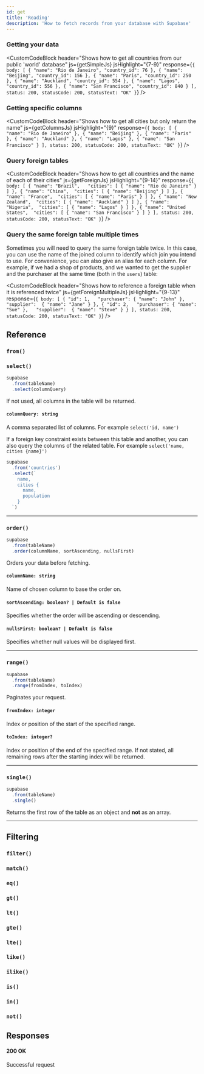 ```yaml
---
id: get
title: 'Reading'
description: 'How to fetch records from your database with Supabase'
---
```




<DummyData />

### Getting your data

<CustomCodeBlock
  header="Shows how to get all countries from our public 'world' database"
  js={getSimpleJs}
  jsHighlight="{7-9}"
  response={`{
  body: [
    { "name": "Rio de Janeiro", "country_id": 76 },
    { "name": "Beijing", "country_id": 156 },
    { "name": "Paris", "country_id": 250 },
    { "name": "Auckland", "country_id": 554 },
    { "name": "Lagos", "country_id": 556 },
    { "name": "San Francisco", "country_id": 840 }
  ],
  status: 200,
  statusCode: 200,
  statusText: "OK"
}`}
/>



### Getting specific columns

<CustomCodeBlock
  header="Shows how to get all cities but only return the name"
  js={getColumnsJs}
  jsHighlight="{9}"
  response={`{
  body: [
    { "name": "Rio de Janeiro" },
    { "name": "Beijing" },
    { "name": "Paris" },
    { "name": "Auckland" },
    { "name": "Lagos" },
    { "name": "San Francisco" }
  ],
  status: 200,
  statusCode: 200,
  statusText: "OK"
}`}
/>


### Query foreign tables

<CustomCodeBlock
  header="Shows how to get all countries and the name of each of their cities"
  js={getForeignJs}
  jsHighlight="{9-14}"
  response={`{
  body: [
    {
      "name": "Brazil",  
      "cities": [
        { "name": "Rio de Janeiro" }
      ]
    },
    {
      "name": "China", 
      "cities": [
        { "name": "Beijing" }
      ]
    },
    {
      "name": "France", 
      "cities": [
        { "name": "Paris" }
      ]
    },
    {
      "name": "New Zealand", 
      "cities": [
        { "name": "Auckland" }
      ]
    },
    {
      "name": "Nigeria", 
      "cities": [
        { "name": "Lagos" }
      ]
    },
    {
      "name": "United States", 
      "cities": [
        { "name": "San Francisco" }
      ]
    }
  ],
  status: 200,
  statusCode: 200,
  statusText: "OK"
}`}
/>

### Query the same foreign table multiple times

Sometimes you will need to query the same foreign table twice. In this case, you can use the name of the joined column to identify which join you intend to use. 
For convenience, you can also give an alias for each column. For example, if we had a shop of products, and we wanted to get 
the supplier and the purchaser at the same time (both in the `users`) table:


<CustomCodeBlock
  header="Shows how to reference a foreign table when it is referenced twice"
  js={getForeignMultipleJs}
  jsHighlight="{9-13}"
  response={`{
  body: [
    {
      "id": 1,  
      "purchaser": { "name": "John" },  
      "supplier":  { "name": "Jane" }
    },
    {
      "id": 2,  
      "purchaser": { "name": "Sue" },  
      "supplier":  { "name": "Steve" }
    }
  ],
  status: 200,
  statusCode: 200,
  statusText: "OK"
}`}
/>



## Reference

### `from()`
<FromFunction verb='get' />

### `select()`

<!-- prettier-ignore -->
```js {3}
supabase
  .from(tableName)
  .select(columnQuery)
```

If not used, all columns in the table will be returned.

#### `columnQuery: string`
A comma separated list of columns. For example `select('id, name')`

If a foreign key constraint exists between this table 
and another, you can also query the columns of the related table. For example `select('name, cities {name}')`

<Collapsable title="Show detailed example">

<!-- prettier-ignore -->
```js
supabase
  .from('countries')
  .select(`
    name,
    cities {
      name,
      population
    }
  `)
```

</Collapsable>

----

### `order()`

<!-- prettier-ignore -->
```js {3}
supabase
  .from(tableName)
  .order(columnName, sortAscending, nullsFirst)
```

Orders your data before fetching.

#### `columnName: string`
Name of chosen column to base the order on.

#### `sortAscending: boolean? | Default is false`
Specifies whether the order will be ascending or descending.

#### `nullsFirst: boolean? | Default is false`
Specifies whether null values will be displayed first.

----

### `range()`

<!-- prettier-ignore -->
```js {3}
supabase
  .from(tableName)
  .range(fromIndex, toIndex)
```

Paginates your request.

#### `fromIndex: integer`
Index or position of the start of the specified range.

#### `toIndex: integer?`
Index or position of the end of the specified range. If not stated, all remaining rows after the starting index will be returned.

----

### `single()`

<!-- prettier-ignore -->
```js {3}
supabase
  .from(tableName)
  .single()
```

Returns the first row of the table as an object and **not** as an array.

----

## Filtering

### `filter()`
<CommonFilters filter='filter'/>

### `match()`
<CommonFilters filter='match'/>

### `eq()`
<CommonFilters filter='eq'/>

### `gt()`
<CommonFilters filter='gt'/>

### `lt()`
<CommonFilters filter='lt'/>

### `gte()`
<CommonFilters filter='gte'/>

### `lte()`
<CommonFilters filter='lte'/>

### `like()`
<CommonFilters filter='like'/>

### `ilike()`
<CommonFilters filter='ilike'/>

### `is()`
<CommonFilters filter='is'/>

### `in()`
<CommonFilters filter='in'/>

### `not()`
<CommonFilters filter='not'/>

## Responses

#### 200 OK
Successful request

<CommonResponses />